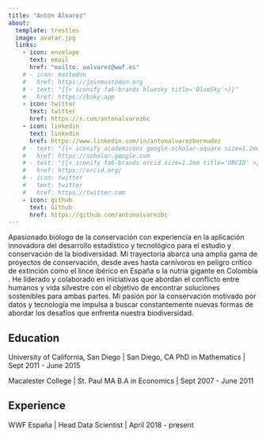 ```yaml
---
title: "Antón Álvarez"
about:
  template: trestles
  image: avatar.jpg
  links:
    - icon: envelope
      text: email
      href: "mailto: aalvarez@wwf.es"
    # - icon: mastodon
    #   href: https://joinmastodon.org
    # - text: "{{< iconify fa6-brands bluesky title='BlueSky'>}}"
    #   href: https://bsky.app
    - icon: twitter
      text: twitter
      href: https://x.com/antonalvarezbc
    - icon: linkedin
      text: linkedin
      href: https://www.linkedin.com/in/antonalvarezbermudez
    # - text: "{{< iconify academicons google-scholar-square size=1.2em title='Scholar'>}}"
    #   href: https://scholar.google.com
    # - text: "{{< iconify fa6-brands orcid size=1.2em title='ORCID' >}}"
    #   href: https://orcid.org/
    # - icon: twitter
    #   text: twitter
    #   href: https://twitter.com
    - icon: github
      text: Github
      href: https://github.com/antonalvarezbc
---
```


Apasionado biólogo de la conservación con experiencia en la aplicación innovadora del desarrollo estadístico y tecnológico para el estudio y conservación de la biodiversidad. Mi trayectoria abarca una amplia gama de proyectos de conservación, desde aves hasta carnívoros en peligro crítico de extinción como el lince ibérico en España o la nutria gigante en Colombia . 
He liderado y colaborado en iniciativas que abordan el conflicto entre humanos y vida silvestre con el objetivo de encontrar soluciones sostenibles para ambas partes.
Mi pasión por la conservación motivado por datos y tecnología me impulsa a buscar constantemente nuevas formas de abordar los desafíos que enfrenta nuestra biodiversidad.

## Education

University of California, San Diego | San Diego, CA
PhD in Mathematics | Sept 2011 - June 2015

Macalester College | St. Paul MA
B.A in Economics | Sept 2007 - June 2011

## Experience

WWF España | Head Data Scientist | April 2018 - present
